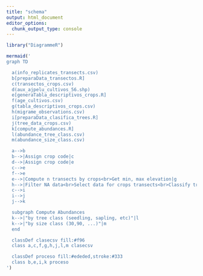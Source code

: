 ```yaml
---
title: "schema"
output: html_document
editor_options: 
  chunk_output_type: console
---
```


```r
library("DiagrammeR")
```

```r
mermaid('
graph TD

  a(info_replicates_transects.csv)
  b[preparaData_transectos.R]
  c(transectos_crops.csv)
  d(aux_ajpelu_cultivos_56.shp) 
  e[generaTabla_descriptivos_crops.R]
  f(age_cultivos.csv)
  g(tabla_descriptivos_crops.csv)
  h(migrame_observations.csv)
  i[preparaData_clasifica_trees.R]
  j(tree_data_crops.csv)
  k[compute_abundances.R]
  l(abundance_tree_class.csv)
  m(abundance_size_class.csv)

  a-->b
  b-->|Assign crop code|c
  d-->|Assign crop code|e
  c-->e
  f-->e
  e-->|Compute n transects by crops<br>Get min, max elevation|g
  h-->|Filter NA data<br>Select data for crops transects<br>Classify trees into juvenile, adult<br>Classify trees by size|i
  c-->i
  i-->j
  j-->k

  subgraph Compute Abundances
  k-->|"by tree class (seedling, sapling, etc)"|l
  k-->|"by size class (30,90, ...)"|m
  end

  classDef clasecsv fill:#f96
  class a,c,f,g,h,j,l,m clasecsv

  classDef proceso fill:#ededed,stroke:#333
  class b,e,i,k proceso
')
```


